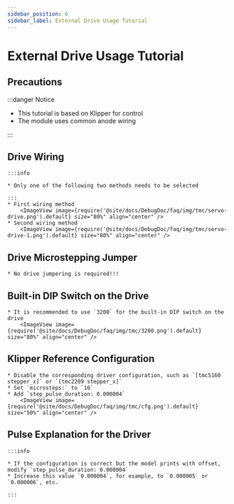 ```yaml
---
sidebar_position: 6
sidebar_label: External Drive Usage Tutorial
---
```


# External Drive Usage Tutorial

## Precautions

:::danger Notice

* This tutorial is based on Klipper for control
* The module uses common anode wiring

:::


## Drive Wiring
    :::info

    * Only one of the following two methods needs to be selected

    :::
    * First wiring method
        <ImageView image={require('@site/docs/DebugDoc/faq/img/tmc/servo-drive.png').default} size="80%" align="center" />
    * Second wiring method
        <ImageView image={require('@site/docs/DebugDoc/faq/img/tmc/servo-drive-1.png').default} size="80%" align="center" />

## Drive Microstepping Jumper

    * No drive jumpering is required!!!

## Built-in DIP Switch on the Drive
    * It is recommended to use `3200` for the built-in DIP switch on the drive
        <ImageView image={require('@site/docs/DebugDoc/faq/img/tmc/3200.png').default} size="80%" align="center" />

## Klipper Reference Configuration

    * Disable the corresponding driver configuration, such as `[tmc5160 stepper_x]` or `[tmc2209 stepper_x]`
    * Set `microsteps:` to `16`
    * Add `step_pulse_duration: 0.000004`
        <ImageView image={require('@site/docs/DebugDoc/faq/img/tmc/cfg.png').default} size="50%" align="center" />

## Pulse Explanation for the Driver

    :::info

    * If the configuration is correct but the model prints with offset, modify `step_pulse_duration: 0.000004`
    * Increase this value `0.000004`, for example, to `0.000005` or `0.000006`, etc.

    :::